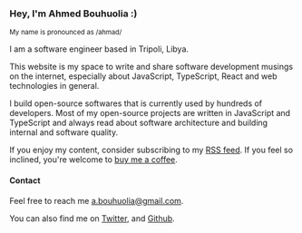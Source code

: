 ### Hey, I'm Ahmed Bouhuolia :)

<small>My name is pronounced as /ahmad/</small>

<Spacer />

I am a software engineer based in Tripoli, Libya.

This website is my space to write and share software development musings on the internet, especially about JavaScript, TypeScript, React and web technologies in general.

I build open-source softwares that is currently used by hundreds of developers. Most of my open-source projects are written in JavaScript and TypeScript and always read about software architecture and building internal and software quality.

If you enjoy my content, consider subscribing to my [RSS feed](/rss.xml). If you feel so inclined, you're welcome to [buy me a coffee](https://www.buymeacoffee.com/bouhuolia).

<Spacer />

#### Contact

Feel free to reach me [a.bouhuolia@gmail.com](mail://a.bouhuolia@gmail.com).

You can also find me on [Twitter](https://twitter.com/bouhuolia), and [Github](https://github.com/abouolia).
